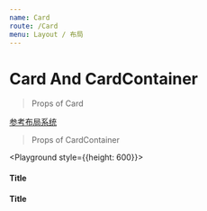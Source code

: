 ```yaml
---
name: Card
route: /Card
menu: Layout / 布局
---
```



# Card And CardContainer

> Props of Card

<PropsTable of={Card} />

[参考布局系统](/Preset-class#布局系统-layout)

> Props of CardContainer

<PropsTable of={CardContainer} />

<Playground style={{height: 600}}>
  <CardContainer>
    <Card row={10}>
      <h4>Title</h4>
    </Card>
    <Card row={10}>
      <h4>Title</h4>
    </Card>
  </CardContainer>
</Playground>
